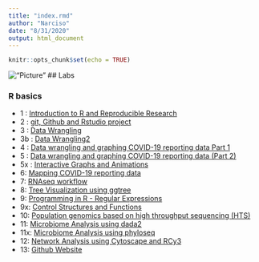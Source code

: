 ---
title: "index.rmd"
author: "Narciso"
date: "8/31/2020"
output: html_document
---

```{r setup, include=FALSE}
knitr::opts_chunk$set(echo = TRUE)
```
!["Picture"](Images/Homer_Brain.png)
## Labs

### R basics
* 1 : [Introduction to R and Reproducible Research](Lab1_Narciso.html)
* 2 : [git, Github and Rstudio project](Lab2.html)
* 3 : [Data Wrangling](Lab3a.html)
* 3b : [Data Wrangling2](Lab3b.html)
* 4 : [Data wrangling and graphing COVID-19 reporting data Part 1](LAB4.html)
* 5 : [Data wrangling and graphing COVID-19 reporting data (Part 2)](Lab5.html)
* 5x : [Interactive Graphs and Animations](Lab5x.html)
* 6: [Mapping COVID-19 reporting data](Lab6.html)
* 7: [RNAseq workflow](Lab7.html)
* 8: [Tree Visualization using ggtree](Lab8.html)
* 9: [Programming in R - Regular Expressions](Lab9.html)
* 9x: [Control Structures and Functions](Lab9x.html)
* 10: [Population genomics based on high throughput sequencing (HTS)](Lab10.html)
* 11: [Microbiome Analysis using dada2](Lab11.html)
* 11x: [Microbiome Analysis using phyloseq](Lab11x.html)
* 12: [Network Analysis using Cytoscape and RCy3](Lab12.html)
* 13: [Github Website]()
